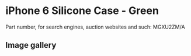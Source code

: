 
# iPhone 6 Silicone Case - Green

Part number, for search engines, auction websites and such: MGXU2ZM/A

## Image gallery

<div style={{ width: '100%', maxWidth: '768px' }}>
<GalleryComponent
    images={[
      {
        original: "/everysource/MGXU2.webp",
        thumbnail: "/everypreview/MGXU2.webp",
      },
      {
        original: "/everysource/MGXU2_AV1_GOLD.webp",
        thumbnail: "/everypreview/MGXU2_AV1_GOLD.webp",
      },
      {
        original: "/everysource/MGXU2_AV1_SILVER.webp",
        thumbnail: "/everypreview/MGXU2_AV1_SILVER.webp",
      },
      {
        original: "/everysource/MGXU2_AV1_SPACE_GRAY.webp",
        thumbnail: "/everypreview/MGXU2_AV1_SPACE_GRAY.webp",
      },
      {
        original: "/everysource/MGXU2_AV2.webp",
        thumbnail: "/everypreview/MGXU2_AV2.webp",
      },
      {
        original: "/everysource/MGXU2_AV3.webp",
        thumbnail: "/everypreview/MGXU2_AV3.webp",
      },
      {
        original: "/everysource/MGXU2_AV4.webp",
        thumbnail: "/everypreview/MGXU2_AV4.webp",
      },
      {
        original: "/everysource/MGXU2_AV5.webp",
        thumbnail: "/everypreview/MGXU2_AV5.webp",
      }
    ]}
  />
</div>
